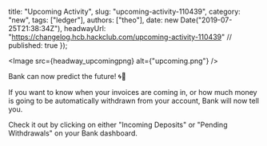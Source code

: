   title: "Upcoming Activity",
  slug: "upcoming-activity-110439",
  category: "new",
  tags: ["ledger"],
  authors: ["theo"],
  date: new Date("2019-07-25T21:38:34Z"),
  headwayUrl: "https://changelog.hcb.hackclub.com/upcoming-activity-110439" // published: true
});


      
<Image src={headway_upcomingpng} alt={"upcoming.png"} />


Bank can now predict the future! 🌀🎉

If you want to know when your invoices are coming in, or how much money is going to be automatically withdrawn from your account, Bank will now tell you. 

Check it out by clicking on either "Incoming Deposits" or "Pending Withdrawals" on your Bank dashboard.
